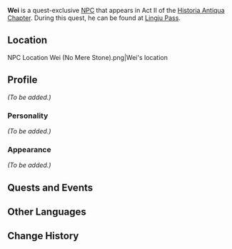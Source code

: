 {{Meta
<!-- REMOVE THIS TEMPLATE AFTER ADDING MISSING INFO -->
|missing_NPC_profile  = yes
}}
{{About|the NPC in No Mere Stone|a disambiguation|Wei (NPC)}}
{{Character Infobox
|type             = Quest NPC
|name             = Wei
|image            = NPC Wei (No Mere Stone).png
|region           = Liyue
}}
'''Wei''' {{Lang|zh=小伟|zh_rm=Xiǎowěi}} is a quest-exclusive [[NPC]] that appears in Act II of the [[Historia Antiqua Chapter]]. During this quest, he can be found at [[Lingju Pass]].

==Location==
<gallery hideaddbutton="true" captionalign="center">
NPC Location Wei (No Mere Stone).png|Wei's location
<!--NPC Location Wei (No Mere Stone) Context.png|Additional context-->
</gallery>

==Profile==
<!-- detailed story/lore information goes here -->
''(To be added.)''

===Personality===
''(To be added.)''

===Appearance===
''(To be added.)''

==Quests and Events==
{{Quest Appearances}}

==Other Languages==
{{Other Languages
|default_hidden = 1
|en      = Wei
|zhs     = 小伟
|zhs_rm  = Xiǎowěi
|zht     = 小偉
|zht_rm  = Xiǎowěi
|ja      = 小偉
|ja_rm   = Shoui{{Assumed}}
|ko      = 위겸
|ko_rm   = 
|es      = Wei
|fr      = Xiaowei
|ru      = Вэй
|th      = Wei
|vi      = Wei
|de      = Wei
|id      = Wei
|pt      = Wei
}}

==Change History==
{{Change History|1.5}}
<!--
==References==
{{Reflist}}-->